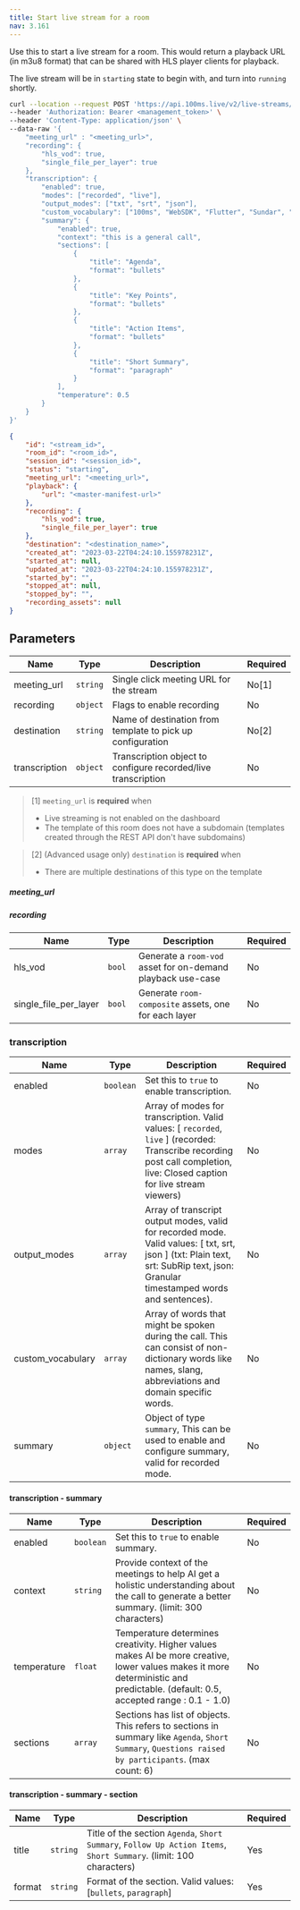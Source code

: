 ```yaml
---
title: Start live stream for a room
nav: 3.161
---
```



Use this to start a live stream for a room. This would return a playback URL (in m3u8 format) that can be shared with HLS player clients for playback.

The live stream will be in `starting` state to begin with, and turn into `running` shortly.

<PostRequest title="https://api.100ms.live/v2/live-streams/room/<room_id>/start" />
<Request id="req-0">

```bash
curl --location --request POST 'https://api.100ms.live/v2/live-streams/room/<room_id>/start' \
--header 'Authorization: Bearer <management_token>' \
--header 'Content-Type: application/json' \
--data-raw '{
    "meeting_url" : "<meeting_url>",
    "recording": {
        "hls_vod": true,
        "single_file_per_layer": true
    },
    "transcription": {
        "enabled": true,
        "modes": ["recorded", "live"],
        "output_modes": ["txt", "srt", "json"],
        "custom_vocabulary": ["100ms", "WebSDK", "Flutter", "Sundar", "Pichai", "DALL-E"],
        "summary": {
            "enabled": true,
            "context": "this is a general call",
            "sections": [
                {
                    "title": "Agenda",
                    "format": "bullets"
                },
                {
                    "title": "Key Points",
                    "format": "bullets"
                },
                {
                    "title": "Action Items",
                    "format": "bullets"
                },
                {
                    "title": "Short Summary",
                    "format": "paragraph"
                }
            ],
            "temperature": 0.5
        }
    }
}'
```

</Request>

<ResponseBox id="res-0" status="200 OK">

```json
{
    "id": "<stream_id>",
    "room_id": "<room_id>",
    "session_id": "<session_id>",
    "status": "starting",
    "meeting_url": "<meeting_url>",
    "playback": {
        "url": "<master-manifest-url>"
    },
    "recording": {
        "hls_vod": true,
        "single_file_per_layer": true
    },
    "destination": "<destination_name>",
    "created_at": "2023-03-22T04:24:10.155978231Z",
    "started_at": null,
    "updated_at": "2023-03-22T04:24:10.155978231Z",
    "started_by": "",
    "stopped_at": null,
    "stopped_by": "",
    "recording_assets": null
}
```

</ResponseBox>

## Parameters

| Name          | Type     | Description                                                   | Required |
| ------------- | -------- | ------------------------------------------------------------- | -------- |
| meeting_url   | `string` | Single click meeting URL for the stream                       | No[1]    |
| recording     | `object` | Flags to enable recording                                     | No       |
| destination   | `string` | Name of destination from template to pick up configuration    | No[2]    |
| transcription | `object` | Transcription object to configure recorded/live transcription | No       |

> [1] `meeting_url` is **required** when
> - Live streaming is not enabled on the dashboard
> - The template of this room does not have a subdomain (templates created through the REST API don't have subdomains)


> [2] (Advanced usage only) `destination` is **required** when
> - There are multiple destinations of this type on the template


##### meeting_url

<MeetingUrlConfig />

##### recording

| Name                  | Type   | Description                                                 | Required |
| --------------------- | ------ | ----------------------------------------------------------- | -------- |
| hls_vod               | `bool` | Generate a `room-vod` asset for on-demand playback use-case | No       |
| single_file_per_layer | `bool` | Generate `room-composite` assets, one for each layer        | No       |

### transcription

| Name              | Type      | Description                                                                                                                                                                      | Required |
| ----------------- | --------- | -------------------------------------------------------------------------------------------------------------------------------------------------------------------------------- | -------- |
| enabled           | `boolean` | Set this to `true` to enable transcription.                                                                                                                                      | No       |
| modes             | `array`   | Array of modes for transcription. Valid values: [ `recorded`, `live` ] (recorded: Transcribe recording post call completion, live: Closed caption for live stream viewers)       | No       |
| output_modes      | `array`   | Array of transcript output modes, valid for recorded mode. Valid values: [ txt, srt, json ] (txt: Plain text, srt: SubRip text, json: Granular timestamped words and sentences). | No       |
| custom_vocabulary | `array`   | Array of words that might be spoken during the call. This can consist of non-dictionary words like names, slang, abbreviations and domain specific words.                        | No       |
| summary           | `object`  | Object of type `summary`, This can be used to enable and configure summary, valid for recorded mode.                                                                             | No       |

#### transcription - summary

| Name        | Type      | Description                                                                                                                                                                      | Required |
| ----------- | --------- | -------------------------------------------------------------------------------------------------------------------------------------------------------------------------------- | -------- |
| enabled     | `boolean` | Set this to `true` to enable summary.                                                                                                                                            | No       |
| context     | `string`  | Provide context of the meetings to help AI get a holistic understanding about the call to generate a better summary. (limit: 300 characters)                                     | No       |
| temperature | `float`   | Temperature determines creativity. Higher values makes AI be more creative, lower values makes it more deterministic and predictable. (default: 0.5, accepted range : 0.1 - 1.0) | No       |
| sections    | `array`   | Sections has list of objects. This refers to sections in summary like `Agenda`, `Short Summary`, `Questions raised by participants`. (max count: 6)                              | No       |

#### transcription - summary - section

| Name   | Type     | Description                                                                                                        | Required |
| ------ | -------- | ------------------------------------------------------------------------------------------------------------------ | -------- |
| title  | `string` | Title of the section `Agenda`, `Short Summary`, `Follow Up Action Items`, `Short Summary`. (limit: 100 characters) | Yes      |
| format | `string` | Format of the section. Valid values: [`bullets`, `paragraph`]                                                      | Yes      |
